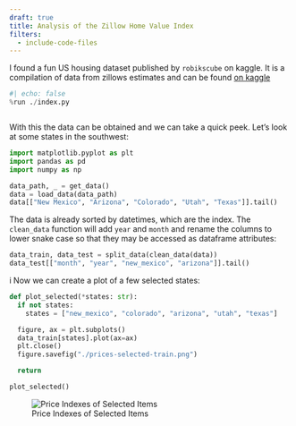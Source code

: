```yaml
---
draft: true
title: Analysis of the Zillow Home Value Index
filters:
  - include-code-files
---
```



I found a fun US housing dataset published by ``robikscube`` on kaggle. It is a 
compilation of data from zillows estimates and can be found [on kaggle](https://www.kaggle.com/datasets/robikscube/zillow-home-value-index)

```python
#| echo: false
%run ./index.py
```

```.python
```


With this the data can be obtained and we can take a quick peek. Let's look at
some states in the southwest:


```python
import matplotlib.pyplot as plt
import pandas as pd
import numpy as np

data_path, _ = get_data()
data = load_data(data_path)
data[["New Mexico", "Arizona", "Colorado", "Utah", "Texas"]].tail()
```


The data is already sorted by datetimes, which are the index. The 
``clean_data`` function will add ``year`` and ``month`` and rename the columns
to lower snake case so that they may be accessed as dataframe attributes:


```python
data_train, data_test = split_data(clean_data(data))
data_test[["month", "year", "new_mexico", "arizona"]].tail() 
```

i
Now we can create a plot of a few selected states:


```python
def plot_selected(*states: str):
  if not states:
    states = ["new_mexico", "colorado", "arizona", "utah", "texas"] 

  figure, ax = plt.subplots()
  data_train[states].plot(ax=ax)
  plt.close()
  figure.savefig("./prices-selected-train.png")

  return

plot_selected()

```


![Price Indexes of Selected Items](./prices-selected-train.png)




